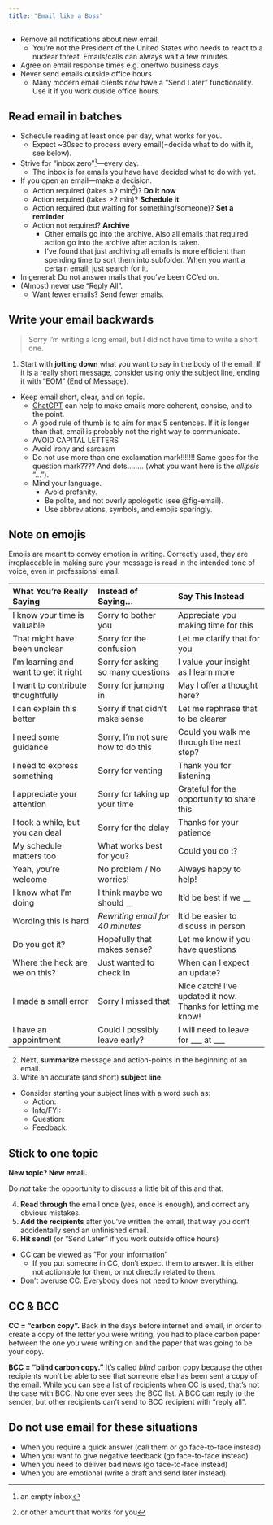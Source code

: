 ```yaml
---
title: "Email like a Boss"
---
```


* Remove all notifications about new email.
  * You're not the President of the United States who needs to react to a nuclear threat. Emails/calls can always wait a few minutes.
* Agree on email response times e.g. one/two business days
* Never send emails outside office hours
  * Many modern email clients now have a "Send Later" functionality. Use it if you work ouside office hours.

## Read email in batches

* Schedule reading at least once per day, what works for you.
  * Expect ~30sec to process every email(=decide what to do with it, see below).
* Strive for "inbox zero"^[an empty inbox]---every day.
  * The inbox is for emails you have have decided what to do with yet.
* If you open an email---make a decision.
  * Action required (takes ≤2 min^[or other amount that works for you])? **Do it now**
  * Action required (takes >2 min)? **Schedule it**
  * Action required (but waiting for something/someone)? **Set a reminder**
  * Action not required? **Archive**
    * Other emails go into the archive. Also all emails that required action go into the archive after action is taken.
    * I've found that just archiving all emails is more efficient than spending time to sort them into subfolder. When you want a certain email, just search for it.
* In general: Do not answer mails that you've been CC'ed on.
* (Almost) never use "Reply All".
  * Want fewer emails? Send fewer emails.

## Write your email backwards

> Sorry I'm writing a long email, but I did not have time to write a short one.

1. Start with **jotting down** what you want to say in the body of the email. If it is a really short message, consider using only the subject line, ending it with "EOM" (End of Message).
* Keep email short, clear, and on topic.
  * [ChatGPT](chat.openai.com) can help to make emails more coherent, consise, and to the point.
  * A good rule of thumb is to aim for max 5 sentences. If it is longer than that, email is probably not the right way to communicate.
  * AVOID CAPITAL LETTERS
  * Avoid irony and sarcasm
  * Do not use more than one exclamation mark!!!!!!! Same goes for the question mark???? And dots........ (what you want here is the *ellipsis* "...").
  * Mind your language.
    * Avoid profanity.
    * Be polite, and not overly apologetic (see @fig-email).
    * Use abbreviations, symbols, and emojis sparingly.

:::{.callout-note}
# Note on emojis

Emojis are meant to convey emotion in writing.
Correctly used, they are irreplaceable in making sure your message is read in the intended tone of voice, even in professional email.
:::

| What You're Really Saying              | Instead of Saying...                  | Say This Instead                              |
| :--------------------------------------- | :------------------------------------- | :----------------------------------------- |
| I know your time is valuable             | Sorry to bother you                    | Appreciate you making time for this        |
| That might have been unclear             | Sorry for the confusion                | Let me clarify that for you                |
| I'm learning and want to get it right    | Sorry for asking so many questions     | I value your insight as I learn more       |
| I want to contribute thoughtfully        | Sorry for jumping in                   | May I offer a thought here?                |
| I can explain this better                | Sorry if that didn’t make sense        | Let me rephrase that to be clearer         |
| I need some guidance                     | Sorry, I’m not sure how to do this     | Could you walk me through the next step?   |
| I need to express something              | Sorry for venting                      | Thank you for listening                    |
| I appreciate your attention              | Sorry for taking up your time          | Grateful for the opportunity to share this |
| I took a while, but you can deal     | Sorry for the delay                         | Thanks for your patience                  |
| My schedule matters too              | What works best for you?                    | Could you do __:__?                       |
| Yeah, you're welcome                 | No problem / No worries!                    | Always happy to help!                     |
| I know what I’m doing                | I think maybe we should __                  | It’d be best if we __                     |
| Wording this is hard                 | *Rewriting email for 40 minutes*            | It’d be easier to discuss in person       |
| Do you get it?                       | Hopefully that makes sense?                 | Let me know if you have questions         |
| Where the heck are we on this?       | Just wanted to check in                     | When can I expect an update?             |
| I made a small error                 | Sorry I missed that     | Nice catch! I've updated it now. Thanks for letting me know! |
| I have an appointment                | Could I possibly leave early?               | I will need to leave for ___ at ___      |

2. Next, **summarize** message and action-points in the beginning of an email.
3. Write an accurate (and short) **subject line**.
* Consider starting your subject lines with a word such as:
  * Action: 
  * Info/FYI: 
  * Question: 
  * Feedback: 

:::{.callout-tip}
# Stick to one topic

**New topic? New email.**

Do *not* take the opportunity to discuss a little bit of this and that.
:::

4. **Read through** the email once (yes, once is enough), and correct any obvious mistakes.
5. **Add the recipients** after you've written the email, that way you don't accidentally send an unfinished email.
6. **Hit send!** (or "Send Later" if you work outside office hours)

* CC can be viewed as ”For your information”
  * If you put someone in CC, don't expect them to answer. It is either not actionable for them, or not directly related to them.
* Don't overuse CC. Everybody does not need to know everything.

:::{.callout-tip}
# CC & BCC

**CC = "carbon copy".**
Back in the days before internet and email, in order to create a copy of the letter you were writing, you had to place carbon paper between the one you were writing on and the paper that was going to be your copy.

**BCC = "blind carbon copy."**
It’s called *blind* carbon copy because the other recipients won't be able to see that someone else has been sent a copy of the email.
While you can see a list of recipients when CC is used, that's not the case with BCC.
No one ever sees the BCC list.
A BCC can reply to the sender, but other recipients can't send to BCC recipient with "reply all".
:::

## Do not use email for these situations

* When you require a quick answer (call them or go face-to-face instead)
* When you want to give negative feedback (go face-to-face instead)
* When you need to deliver bad news (go face-to-face instead)
* When you are emotional (write a draft and send later instead)

